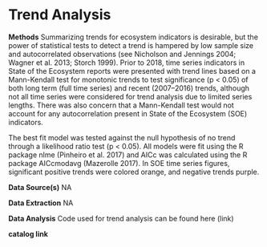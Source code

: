 # Trend Analysis

**Methods**
Summarizing trends for ecosystem indicators is desirable, but the power of statistical tests to detect a trend is hampered by low sample size and autocorrelated observations (see Nicholson and Jennings 2004; Wagner et al. 2013; Storch 1999). Prior to 2018, time series indicators in State of the Ecosystem reports were presented with trend lines based on a Mann-Kendall test for monotonic trends to test significance (p < 0.05) of both long term (full time series) and recent (2007–2016) trends, although not all time series were considered for trend analysis due to limited series lengths. There was also concern that a Mann-Kendall test would not account for any autocorrelation present in State of the Ecosystem (SOE) indicators.

The best fit model was tested against the null hypothesis of no trend through a likelihood ratio test (p < 0.05). All models were fit using the R package nlme (Pinheiro et al. 2017) and AICc was calculated using the R package AICcmodavg (Mazerolle 2017). In SOE time series figures, significant positive trends were colored orange, and negative trends purple.

**Data Source(s)**
NA

**Data Extraction**
NA

**Data Analysis**
Code used for trend analysis can be found here (link)

**catalog link**